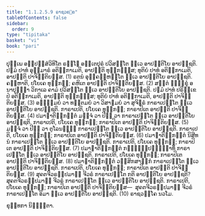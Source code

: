 ```yaml
---
title: "1.1.2.5.9 ຣາຊວຄ຺ຄ"
tableOfContents: false
sidebar:
  order: 9
type: "tipitaka"
basket: "vi"
book: "pari"
---
```



<DynamicBreadcrumb />

<Division number="173" book="pari">

<Paragraph number="475" book="pari">
ປຸພ຺ເພ ອປ຺ປຏິສໍວິທິໂຕ ຣຎ຺ໂຎ ອນ຺ເຕປຸຣໍ ປວິສນ຺ໂຕ ທ຺ເວ ອາປຕ຺ຕິໂຍ ອາປຊ຺ຊຕິ. ປຐມໍ ປາທໍ ອຸມ຺ມາຣໍ ອຕິກ຺ກາເມຕິ, ອາປຕ຺ຕິ ທຸກ຺ກຏສ຺ສ; ທຸຕິຍໍ ປາທໍ ອຕິກ຺ກາເມຕິ, ອາປຕ຺ຕິ ປາຈິຕ຺ຕິຍສ຺ສ. (1)
</Paragraph>

<Paragraph number="476" book="pari">
ຣຕນໍ ອຸຄ຺ຄຓ຺ຫນ຺ໂຕ ທ຺ເວ ອາປຕ຺ຕິໂຍ ອາປຊ຺ຊຕິ. ຄຓ຺ຫາຕິ, ປໂຍເຄ ທຸກ຺ກຏໍ; ຄຫິເຕ ອາປຕ຺ຕິ ປາຈິຕ຺ຕິຍສ຺ສ. (2)
</Paragraph>

<Paragraph number="477" book="pari">
ສນ຺ຕໍ ຠິກ຺ຂຸໍ ອນາປຸຈ຺ຉາ ວິກາເລ ຄາມໍ ປວິສນ຺ໂຕ ທ຺ເວ ອາປຕ຺ຕິໂຍ ອາປຊ຺ຊຕິ. ປຐມໍ ປາທໍ ປຣິກ຺ເຂປໍ ອຕິກ຺ກາເມຕິ, ອາປຕ຺ຕິ ທຸກ຺ກຏສ຺ສ; ທຸຕິຍໍ ປາທໍ ອຕິກ຺ກາເມຕິ, ອາປຕ຺ຕິ ປາຈິຕ຺ຕິຍສ຺ສ. (3)
</Paragraph>

<Paragraph number="478" book="pari">
ອຏ຺ຐິມຍໍ ວາ ທນ຺ຕມຍໍ ວາ ວິສາຓມຍໍ ວາ ສູຈິຆຣໍ ກາຣາເປນ຺ໂຕ ທ຺ເວ ອາປຕ຺ຕິໂຍ ອາປຊ຺ຊຕິ. ກາຣາເປຕິ, ປໂຍເຄ ທຸກ຺ກຏໍ; ກາຣາປິເຕ ອາປຕ຺ຕິ ປາຈິຕ຺ຕິຍສ຺ສ. (4)
</Paragraph>

<Paragraph number="479" book="pari">
ປມາຓາຕິກ຺ກນ຺ຕໍ ມຎ຺ຈໍ ວາ ປີຐໍ ວາ ກາຣາເປນ຺ໂຕ ທ຺ເວ ອາປຕ຺ຕິໂຍ ອາປຊ຺ຊຕິ. ກາຣາເປຕິ, ປໂຍເຄ ທຸກ຺ກຏໍ; ກາຣາປິເຕ ອາປຕ຺ຕິ ປາຈິຕ຺ຕິຍສ຺ສ. (5)
</Paragraph>

<Paragraph number="480" book="pari">
ມຎ຺ຈໍ ວາ ປີຐໍ ວາ ຕູໂລນທ຺ຘໍ ກາຣາເປນ຺ໂຕ ທ຺ເວ ອາປຕ຺ຕິໂຍ ອາປຊ຺ຊຕິ. ກາຣາເປຕິ, ປໂຍເຄ ທຸກ຺ກຏໍ; ກາຣາປິເຕ ອາປຕ຺ຕິ ປາຈິຕ຺ຕິຍສ຺ສ. (6)
</Paragraph>

<Paragraph number="481" book="pari">
ປມາຓາຕິກ຺ກນ຺ຕໍ ນິສີທນໍ ກາຣາເປນ຺ໂຕ ທ຺ເວ ອາປຕ຺ຕິໂຍ ອາປຊ຺ຊຕິ. ກາຣາເປຕິ, ປໂຍເຄ ທຸກ຺ກຏໍ; ກາຣາປິເຕ ອາປຕ຺ຕິ ປາຈິຕ຺ຕິຍສ຺ສ. (7)
</Paragraph>

<Paragraph number="482" book="pari">
ປມາຓາຕິກ຺ກນ຺ຕໍ ກຓ຺ຑຸປ຺ປຏິຈ຺ຉາທິໍ ກາຣາເປນ຺ໂຕ ທ຺ເວ ອາປຕ຺ຕິໂຍ ອາປຊ຺ຊຕິ. ກາຣາເປຕິ, ປໂຍເຄ ທຸກ຺ກຏໍ; ກາຣາປິເຕ ອາປຕ຺ຕິ ປາຈິຕ຺ຕິຍສ຺ສ. (8)
</Paragraph>

<Paragraph number="483" book="pari">
ປມາຓາຕິກ຺ກນ຺ຕໍ ວສ຺ສິກສາຏິກໍ ກາຣາເປນ຺ໂຕ ທ຺ເວ ອາປຕ຺ຕິໂຍ ອາປຊ຺ຊຕິ. ກາຣາເປຕິ, ປໂຍເຄ ທຸກ຺ກຏໍ; ກາຣາປິເຕ ອາປຕ຺ຕິ ປາຈິຕ຺ຕິຍສ຺ສ. (9)
</Paragraph>

<Paragraph number="484" book="pari">
ສຸຄຕຈີວຣປ຺ປມາຓໍ ຈີວຣໍ ກາຣາເປນ຺ໂຕ ກຕິ ອາປຕ຺ຕິໂຍ ອາປຊ຺ຊຕິ? ສຸຄຕຈີວຣປ຺ປມາຓໍ ຈີວຣໍ ກາຣາເປນ຺ໂຕ ທ຺ເວ ອາປຕ຺ຕິໂຍ ອາປຊ຺ຊຕິ. ກາຣາເປຕິ, ປໂຍເຄ ທຸກ຺ກຏໍ; ກາຣາປິເຕ ອາປຕ຺ຕິ ປາຈິຕ຺ຕິຍສ຺ສ—  ສຸຄຕຈີວຣປ຺ປມາຓໍ ຈີວຣໍ ກາຣາເປນ຺ໂຕ ອິມາ ທ຺ເວ ອາປຕ຺ຕິໂຍ ອາປຊ຺ຊຕິ. (10)

</Paragraph>
</Division>

<Paragraph number="485" type="center" book="pari">
ຣາຊວຄ຺ໂຄ ນວໂມ.

  
ຂຸທ຺ທກາ ນິຏ຺ຐິຕາ.
</Paragraph>